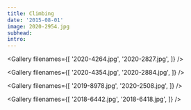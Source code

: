 ```yaml
---
title: Climbing
date: '2015-08-01'
image: 2020-2954.jpg
subhead:
intro:
---
```



<Gallery filenames={[
  '2020-4264.jpg',
  '2020-2827.jpg',
]} />

<Photo filename="2019-1642.jpg" />

<Gallery filenames={[
  '2020-4354.jpg',
  '2020-2884.jpg',
]} />

<Photo filename="2020-2963.jpg" />


<Gallery filenames={[
  '2019-8978.jpg',
  '2020-2508.jpg',
]} />

<Photo filename="2019-9209.jpg" />

<Gallery filenames={[
  '2018-6442.jpg',
  '2018-6418.jpg',
]} />

<Photo filename="2020-2554.jpg" />

